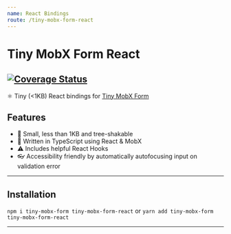 ```yaml
---
name: React Bindings
route: /tiny-mobx-form-react
---
```



# Tiny MobX Form React
[![Coverage Status](https://coveralls.io/repos/github/dericgw/tiny-mobx-form-react/badge.svg?branch=master)](https://coveralls.io/github/dericgw/tiny-mobx-form-react?branch=master)
---

⚛️ Tiny (<1KB) React bindings for [Tiny MobX Form](https://dericgw.github.io/tiny-mobx-form/)

## Features
- 🚶 Small, less than 1KB and tree-shakable
- 💪 Written in TypeScript using React & MobX
- ⚠️ Includes helpful React Hooks
- 👓 Accessibility friendly by automatically autofocusing input on validation error

---

## Installation
`npm i tiny-mobx-form tiny-mobx-form-react` or `yarn add tiny-mobx-form tiny-mobx-form-react`

---

